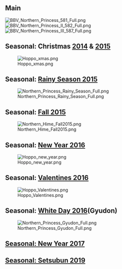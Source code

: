 ==Main==
[[File:BBV Northern Princess 581 Full.png]]
[[File:BBV Northern Princess II 582 Full.png]]
[[File:BBV Northern Princess III 587 Full.png]]
==Seasonal: Christmas [[Seasonal/Christmas_2014|2014]] & [[Seasonal/Christmas_2015|2015]]==
[[File:Hoppo xmas.png]]
==Seasonal: [[Seasonal/Rainy_Season_2015|Rainy Season 2015]]==
[[File:Northern Princess Rainy Season Full.png]]
==Seasonal: [[Seasonal/Fall_2015|Fall 2015]]==
[[File:Northern_Hime_Fall2015.png]]
==Seasonal: [[Seasonal/New_Year_2016|New Year 2016]]==
[[File:Hoppo_new_year.png]]
==Seasonal: [[Seasonal/Valentines_2016|Valentines 2016]]==
[[File:Hoppo_Valentines.png]]
==Seasonal: [[Seasonal/White_Day_2016|White Day 2016]](Gyudon)==
[[File:Northern Princess Gyudon Full.png]]
==[[Seasonal/New Year 2017|Seasonal: New Year 2017]]==
{{ShipBattleCardKai|Northern Princess/New Year 2017|link=nil}}
{{ShipBattleCardKai|Northern Princess/New Year 2017|link=nil|damaged=true}}
{{ShipGraphicKai|Northern Princess/New Year 2017|link=nil}}
{{ShipGraphicKai|Northern Princess/New Year 2017|link=nil|damaged=true}}
==[[Seasonal/Setsubun 2019|Seasonal: Setsubun 2019]]==
{{ShipBattleCardKai|Northern Princess/Setsubun|link=nil}}
{{ShipGraphicKai|Northern Princess/Setsubun|link=nil}}